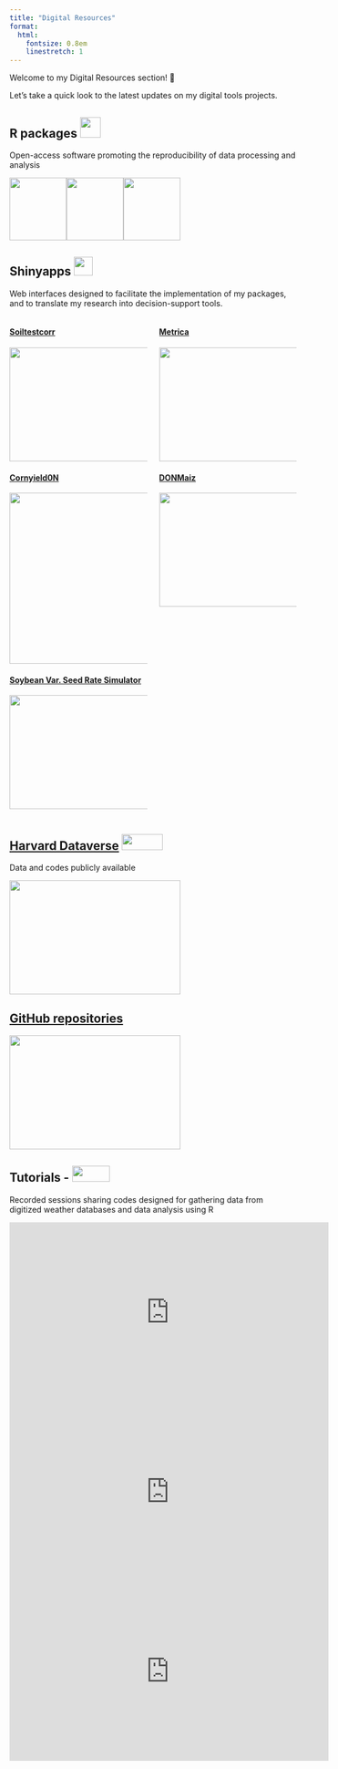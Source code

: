 ```yaml
---
title: "Digital Resources"
format:
  html:
    fontsize: 0.8em
    linestretch: 1
---
```


Welcome to my Digital Resources section! 👋

Let's take a quick look to the latest updates on my digital tools projects.

## R packages ![](assets/images/R_logo.png){width="36"}

Open-access software promoting the reproducibility of data processing and analysis

[![](assets/images/metrica_logo.png){width="100" height="110"}](https://adriancorrendo.github.io/metrica/)[![](assets/images/soiltestcorr_logo.png){width="100" height="110"}](https://adriancorrendo.github.io/soiltestcorr/)[![](assets/images/xpolaris.png){width="100" height="110"}](https://github.com/cran/XPolaris)

## Shinyapps ![](assets/images/shiny.png){width="33"}

Web interfaces designed to facilitate the implementation of my packages, and to translate my research into decision-support tools.

::: columns
::: {.column width="50%"}
#### [Soiltestcorr](https://ciampittilab.shinyapps.io/soiltestcorr/)

[![](assets/images/shiny_soiltestcorr.png){fig-align="left" width="300" height="200"}](https://ciampittilab.shinyapps.io/soiltestcorr/)

#### [Cornyield0N](https://ciampittilab.shinyapps.io/cornyield0N/)

[![](images/paste-39B54D97.png){fig-align="left" width="300"}](https://ciampittilab.shinyapps.io/cornyield0N/)

#### [Soybean Var. Seed Rate Simulator](https://analytics.iasoybeans.com/cool-apps/SoybeanVRSsimulator/)

[![](images/paste-2BEEBBAE.png){fig-align="left" width="300" height="200"}](https://analytics.iasoybeans.com/cool-apps/SoybeanVRSsimulator/)
:::

::: {.column width="50%"}
#### [Metrica](https://ciampittilab.shinyapps.io/metrica/)

[![](assets/images/shiny_metrica.png){fig-align="left" width="300" height="200"}](https://ciampittilab.shinyapps.io/metrica/)

#### [DONMaiz](https://ciampittilab.shinyapps.io/DONMaiz/)

[![](images/paste-2E73617F.png){fig-align="left" width="300" height="200"}](https://ciampittilab.shinyapps.io/DONMaiz/)
:::
:::

## [Harvard Dataverse](https://dataverse.harvard.edu/dataverse/adriancorrendo) ![](assets/images/harvard_dataverse_logo.png){width="72" height="28"}

Data and codes publicly available

[<img src="assets/images/harvard_dataverse.png" width="300" height="200"/>](https://dataverse.harvard.edu/dataverse/adriancorrendo)

## [GitHub repositories](https://github.com/adriancorrendo/)

[![](assets/images/Screenshot%20GitHub.png){fig-align="left" width="300" height="200"}](https://github.com/adriancorrendo/)

## Tutorials - ![](assets/images/YouTube_Logo.png){width="66" height="28"}

Recorded sessions sharing codes designed for gathering data from digitized weather databases and data analysis using R

::: {align="center"}
<iframe width="560" height="315" src="https://www.youtube.com/embed/KxGpacYhBT4" frameborder="0" allowfullscreen>

</iframe>
:::

::: {align="center"}
<iframe width="560" height="315" src="https://www.youtube.com/embed/gJo5XUFtDPk" frameborder="0" allowfullscreen>

</iframe>
:::

::: {align="center"}
<iframe width="560" height="315" src="https://www.youtube.com/embed/sE8VyX2XGII" frameborder="0" allowfullscreen>

</iframe>
:::
